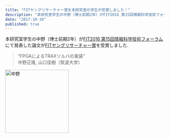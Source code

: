 ```yaml
---
title: "FITヤングリサーチャー賞を本研究室の学生が受賞しました！"
description: "本研究室学生の中野（博士前期2年）がFIT2016 第15回情報科学技術フォーラムにて発表した論文がFITヤングリサーチャー賞を受賞しました."
date: "2017-10-10"
published: true
---
```


本研究室学生の中野（博士前期2年）が[FIT2016 第15回情報科学技術フォーラム](http://www.ipsj.or.jp/event/fit/fit2016/)にて発表した論文が[FITヤングリサーチャー賞](http://www.ipsj.or.jp/award/fit-young.html)を受賞しました.

> “FPGAによるTRAXソルバの実装”  
> 中野正隆, 山口佳樹（筑波大学）

<img src="/uploads/2017-10-10.jpg" alt="中野" style="width:200px;" />
